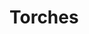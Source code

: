 
# Torches
<ProjectDetails
  floatRight
  region="The Wall"
  house="Night's Watch"
  type="Ruin"
  status="Completed"
  warp="/warp torches"
  projectLead="carcinogenius"
  dateStarted="2015-11-06T08:00:00+00:00"
  dateCompleted="2015-11-06T08:00:00+00:00"
/>
